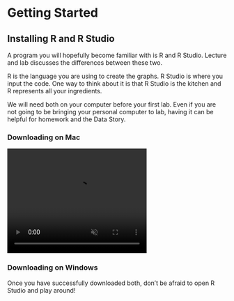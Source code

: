 # Getting Started {-}

## Installing R and R Studio

A program you will hopefully become familiar with is R and R Studio. Lecture and lab discusses the differences between these two.

R is the language you are using to create the graphs. R Studio is where you input the code. One way to think about it is that R Studio is the kitchen and R represents all your ingredients.

We will need both on your computer before your first lab. Even if you are not going to be bringing your personal computer to lab, having it can be helpful for homework and the Data Story.

### Downloading on Mac

<video width="320" height="240" controls loop="" muted = " " autoplay>
  <source src="https://github.com/rahhernandez/wfc70/raw/refs/heads/main/Installing%20RStudio%20Draft.mov">
</video>




### Downloading on Windows


Once you have successfully downloaded both, don't be afraid to open R Studio and play around!

